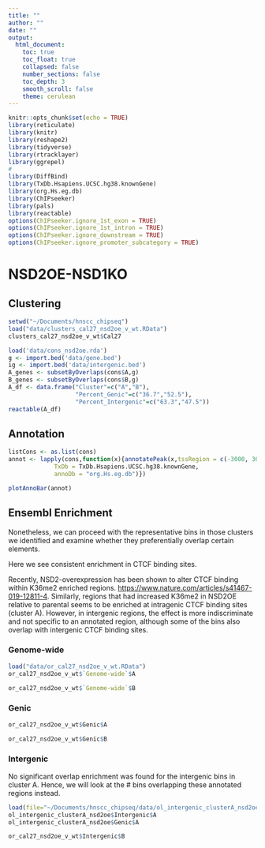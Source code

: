 ```yaml
---
title: ""
author: ""
date: ""
output:
  html_document:
    toc: true
    toc_float: true
    collapsed: false
    number_sections: false
    toc_depth: 3
    smooth_scroll: false
    theme: cerulean
---
```


```r
knitr::opts_chunk$set(echo = TRUE)
library(reticulate)
library(knitr)
library(reshape2)
library(tidyverse)
library(rtracklayer)
library(ggrepel)
#
library(DiffBind)
library(TxDb.Hsapiens.UCSC.hg38.knownGene)
library(org.Hs.eg.db)
library(ChIPseeker)
library(pals)
library(reactable)
options(ChIPseeker.ignore_1st_exon = TRUE)
options(ChIPseeker.ignore_1st_intron = TRUE)
options(ChIPseeker.ignore_downstream = TRUE)
options(ChIPseeker.ignore_promoter_subcategory = TRUE)
```

# NSD2OE-NSD1KO

## Clustering
```r
setwd("~/Documents/hnscc_chipseq")
load("data/clusters_cal27_nsd2oe_v_wt.RData")
clusters_cal27_nsd2oe_v_wt$Cal27
```

```r
load('data/cons_nsd2oe.rda')
g <- import.bed('data/gene.bed')
ig <- import.bed('data/intergenic.bed')
A_genes <- subsetByOverlaps(cons$A,g)
B_genes <- subsetByOverlaps(cons$B,g)
A_df <- data.frame("Cluster"=c("A","B"),
                   "Percent_Genic"=c("36.7","52.5"),
                   "Percent_Intergenic"=c("63.3","47.5"))
reactable(A_df)
```

## Annotation
```r
listCons <- as.list(cons)
annot <- lapply(cons,function(x){annotatePeak(x,tssRegion = c(-3000, 3000),
             TxDb = TxDb.Hsapiens.UCSC.hg38.knownGene,
             annoDb = "org.Hs.eg.db")})
```

```r
plotAnnoBar(annot)
```

## Ensembl Enrichment {.tabset}

Nonetheless, we can proceed with the representative bins in those clusters we identified and examine whether they preferentially overlap certain elements.

Here we see consistent enrichment in CTCF binding sites.

Recently, NSD2-overexpression has been shown to alter CTCF binding within K36me2 enriched regions. [https://www.nature.com/articles/s41467-019-12811-4](DOI: 10.1038/s41467-019-12811-4). Similarly, regions that had increased K36me2 in NSD2OE relative to parental seems to be enriched at intragenic CTCF binding sites (cluster A). However, in intergenic regions, the effect is more indiscriminate and not specific to an annotated region, although some of the bins also overlap with intergenic CTCF binding sites. 

### Genome-wide
```r
load("data/or_cal27_nsd2oe_v_wt.RData")
or_cal27_nsd2oe_v_wt$`Genome-wide`$A
```

```r
or_cal27_nsd2oe_v_wt$`Genome-wide`$B
```

### Genic
```r
or_cal27_nsd2oe_v_wt$Genic$A
```

```r
or_cal27_nsd2oe_v_wt$Genic$B
```

### Intergenic

No significant overlap enrichment was found for the intergenic bins in cluster A. Hence, we will look at the # bins overlapping these annotated regions instead.

```r
load(file="~/Documents/hnscc_chipseq/data/ol_intergenic_clusterA_nsd2oe.RData")
ol_intergenic_clusterA_nsd2oe$Intergenic$A
ol_intergenic_clusterA_nsd2oe$Genic$A
```

```r
or_cal27_nsd2oe_v_wt$Intergenic$B
```


